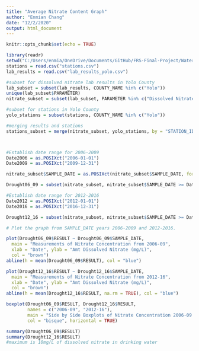 ---
title: "Average Nitrate Content Graph"
author: "Enmian Chang"
date: "12/2/2020"
output: html_document
---

```{r setup, include=FALSE}
knitr::opts_chunk$set(echo = TRUE)
```

```{r}
library(readr)
setwd("C:/Users/enmia/OneDrive/Documents/GitHub/FRS-Final-Project/Water Quality Data")
stations = read.csv("stations.csv")
lab_results = read.csv("lab_results_yolo.csv")

#subset for dissolved nitrate lab results in Yolo County
lab_subset = subset(lab_results, COUNTY_NAME %in% c("Yolo"))
unique(lab_subset$PARAMETER)
nitrate_subset = subset(lab_subset, PARAMETER %in% c("Dissolved Nitrate"))

#subset for stations in Yolo County
yolo_stations = subset(stations, COUNTY_NAME %in% c("Yolo"))

#merging results and stations
stations_subset = merge(nitrate_subset, yolo_stations, by = "STATION_ID")



#Establish date range for 2006-2009
Date2006 = as.POSIXct("2006-01-01")
Date2009 = as.POSIXct("2009-12-31")

nitrate_subset$SAMPLE_DATE = as.POSIXct(nitrate_subset$SAMPLE_DATE, format = "%m/%d/%Y %H:%M")

Drought06_09 = subset(nitrate_subset, nitrate_subset$SAMPLE_DATE >= Date2006 & nitrate_subset$SAMPLE_DATE <= Date2009)

#Establish date range for 2012-2016
Date2012 = as.POSIXct("2012-01-01")
Date2016 = as.POSIXct("2016-12-31")

Drought12_16 = subset(nitrate_subset, nitrate_subset$SAMPLE_DATE >= Date2012 & nitrate_subset$SAMPLE_DATE <= Date2016)

```

```{r Graphing}
# Plot the graph from SAMPLE_DATE years 2006-2009 and 2012-2016.

plot(Drought06_09$RESULT ~ Drought06_09$SAMPLE_DATE,
  main = "Measurements of Nitrate Concentration from 2006-09",
  xlab = "Date", ylab = "Amt Dissolved Nitrate (mg/L)",
  col = "brown")
abline(h = mean(Drought06_09$RESULT), col = "blue")

plot(Drought12_16$RESULT ~ Drought12_16$SAMPLE_DATE,
  main = "Measurements of Nitrate Concentration from 2012-16",
  xlab = "Date", ylab = "Amt Dissolved Nitrate (mg/L)",
  col = "brown")
abline(h = mean(Drought12_16$RESULT, na.rm = TRUE), col = "blue")

boxplot(Drought06_09$RESULT, Drought12_16$RESULT, 
        names = c("2006-09", "2012-16"), 
        main = "Side by Side Boxplots of Nitrate Concentration 2006-09 & 2012-16", xlab = "Amount of Dissolved Nitrate (mg/L)",
        col = "bisque", horizontal = TRUE)

summary(Drought06_09$RESULT)
summary(Drought12_16$RESULT)
#maximum is 10mg/L of dissolved nitrate in drinking water

```

